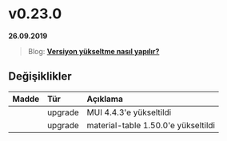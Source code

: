 
# v0.23.0

**26.09.2019**

> Blog: [__Versiyon yükseltme nasıl yapılır?__](/blog/how-to-version-upgrade)

## Değişiklikler

| Madde             | Tür           | Açıklama                                                                                          |
|:------------------|:--------------|:--------------------------------------------------------------------------------------------------|
|                   | upgrade       | MUI 4.4.3'e yükseltildi                                                                           |
|                   | upgrade       | material-table 1.50.0'e yükseltildi                                                               |
